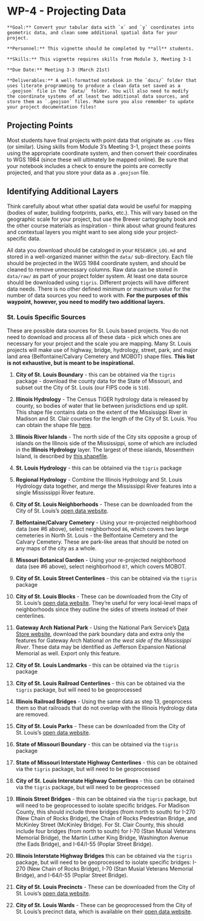 # WP-4 - Projecting Data

```block
**Goal:** Convert your tabular data with `x` and `y` coordinates into geometric data, and clean some additional spatial data for your project.
```

```block
**Personnel:** This vignette should be completed by **all** students. 
```

```block
**Skills:** This vignette requires skills from Module 3, Meeting 3-1
```

```block
**Due Date:** Meeting 3-3 (March 21st) 
```

```block
**Deliverables:** A well-formatted notebook in the `docs/` folder that uses literate programming to produce a clean data set saved as a `.geojson` file in the `data/` folder. You will also need to modify the coordinate systems of at least two additional data sources, and store them as `.geojson` files. Make sure you also remember to update your project documentation files!
```

## Projecting Points
Most students have final projects with point data that originate as `.csv` files (or similar). Using skills from Module 3's Meeting 3-1, project these points using the appropriate coordinate system, and then convert their coordinates to WGS 1984 (since these will ultimately be mapped online). Be sure that your notebook includes a check to ensure the points are correctly projected, and that you store your data as a `.geojson` file.

## Identifying Additional Layers
Think carefully about what other spatial data would be useful for mapping (bodies of water, building footprints, parks, etc.). This will vary based on the geographic scale for your project, but use the Brewer cartography book and the other course materials as inspiration - think about what ground features and contextual layers you might want to see along side your project-specific data.

All data you download should be cataloged in your `RESEARCH_LOG.md` and stored in a well-organized manner within the `data/` sub-directory. Each file should be projected in the WGS 1984 coordinate system, and should be cleaned to remove unnecessary columns. Raw data can be stored in `data/raw/` as part of your project folder system. At least one data source should be downloaded using `tigris`. Different projects will have different data needs. There is no other defined minimum or maximum value for the number of data sources you need to work with. **For the purposes of this waypoint, however, you need to modify two additional layers.**

### St. Louis Specific Sources
These are possible data sources for St. Louis based projects. You do not need to download and process all of these data - pick which ones are necessary for your project and the scale you are mapping. Many St. Louis projects will make use of highway, bridge, hydrology, street, park, and major land area (Belfontaine/Calvary Cemetery and MOBOT) shape files. **This list is not exhaustive, but is meant to be inspirational.**

1.  **City of St. Louis Boundary** - this can be obtained via the `tigris` package - download the county data for the State of Missouri, and subset out the City of St. Louis (our FIPS code is `510`).

2.  **Illinois Hydrology** - The Census TIGER hydrology data is released by county, so bodies of water that lie between jurisdictions end up split. This shape file contains data on the extent of the Mississippi River in Madison and St. Clair counties for the length of the City of St. Louis. You can obtain the shape file [here](https://github.com/slu-openGIS/IL_HYDRO_Mississippi).

3.  **Illinois River Islands** - The north side of the City sits opposite a group of islands on the Illinois side of the Mississippi, some of which are included in the **Illinois Hydrology** layer. The largest of these islands, Mosenthein Island, is described by [this shapefile](https://github.com/slu-openGIS/IL_HYDRO_Islands).

4. **St. Louis Hydrology** - this can be obtained via the `tigris` package

5. **Regional Hydrology** - Combine the Illinois Hydrology and St. Louis Hydrology data together, and merge the Mississippi River features into a single Mississippi River feature.

6. **City of St. Louis Neighborhoods** - These can be downloaded from the City of St. Louis's [open data website](https://www.stlouis-mo.gov/data/types/gis.cfm).

7. **Belfontaine/Calvary Cemetery** - Using your re-projected neighborhood data (see #6 above), select neighborhood `86`, which covers two large cemeteries in North St. Louis - the Belfontaine Cemetery and the Calvary Cemetery. These are park-like areas that should be noted on any maps of the city as a whole.

8. **Missouri Botanical Garden** - Using your re-projected neighborhood data (see #6 above), select neighborhood `87`, which covers MOBOT. 
9. **City of St. Louis Street Centerlines** - this can be obtained via the `tigris` package

10. **City of St. Louis Blocks** - These can be downloaded from the City of St. Louis's [open data website](https://www.stlouis-mo.gov/data/types/gis.cfm). They're useful for very local-level maps of neighborhoods since they outline the sides of streets instead of their centerlines.

11. **Gateway Arch National Park** - Using the National Park Service's [Data Store website](https://irma.nps.gov/DataStore/), download the park boundary data and extra only the features for Gateway Arch National *on the west side of the Mississippi River*. These data may be identified as Jefferson Expansion National Memorial as well. Export only this feature.

12. **City of St. Louis Landmarks** - this can be obtained via the `tigris` package

13. **City of St. Louis Railroad Centerlines** - this can be obtained via the `tigris` package, but will need to be geoprocessed

14. **Illinois Railroad Bridges** - Using the same data as step 13, geoprocess them so that railroads that do not overlap with the Illinois Hydrology data are removed.

15. **City of St. Louis Parks** - These can be downloaded from the City of St. Louis's [open data website](https://www.stlouis-mo.gov/data/types/gis.cfm).

16. **State of Missouri Boundary** - this can be obtained via the `tigris` package

17. **State of Missouri Interstate Highway Centerlines** - this can be obtained via the `tigris` package, but will need to be geoprocessed

18. **City of St. Louis Interstate Highway Centerlines** - this can be obtained via the `tigris` package, but will need to be geoprocessed

19. **Illinois Street Bridges** - this can be obtained via the `tigris` package, but will need to be geoprocessed to isolate specific bridges. For Madison County, this should include three bridges (from north to south) for I-270 (New Chain of Rocks Bridge), the Chain of Rocks Pedestrian Bridge, and McKinley Street (McKinley Bridge). For St. Clair County, this should include four bridges (from north to south) for I-70 (Stan Musial Veterans Memorial Bridge), the Martin Luther King Bridge, Washington Avenue (the Eads Bridge), and I-64/I-55 (Poplar Street Bridge).

20. **Illinois Interstate Highway Bridges** this can be obtained via the `tigris` package, but will need to be geoprocessed to isolate specific bridges: I-270 (New Chain of Rocks Bridge), I-70 (Stan Musial Veterans Memorial Bridge), and I-64/I-55 (Poplar Street Bridge).

21. **City of St. Louis Precincts** - These can be downloaded from the City of St. Louis's [open data website](https://www.stlouis-mo.gov/data/types/gis.cfm).

22. **City of St. Louis Wards** - These can be geoprocessed from the City of St. Louis's precinct data, which is available on their [open data website](https://www.stlouis-mo.gov/data/types/gis.cfm).



